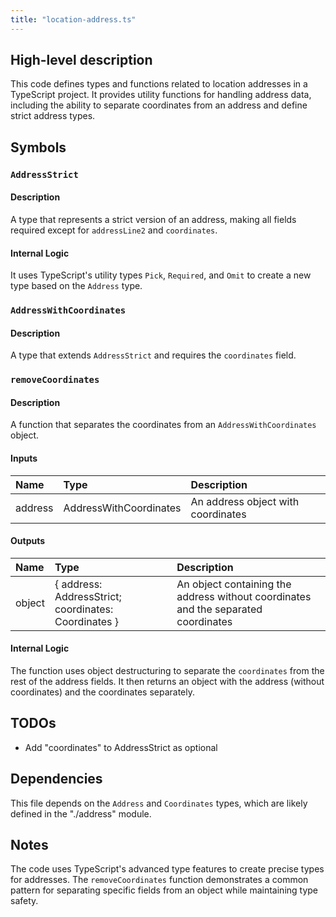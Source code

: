 ```yaml
---
title: "location-address.ts"
---
```


## High-level description
This code defines types and functions related to location addresses in a TypeScript project. It provides utility functions for handling address data, including the ability to separate coordinates from an address and define strict address types.

## Symbols

### `AddressStrict`
#### Description
A type that represents a strict version of an address, making all fields required except for `addressLine2` and `coordinates`.

#### Internal Logic
It uses TypeScript's utility types `Pick`, `Required`, and `Omit` to create a new type based on the `Address` type.

### `AddressWithCoordinates`
#### Description
A type that extends `AddressStrict` and requires the `coordinates` field.

### `removeCoordinates`
#### Description
A function that separates the coordinates from an `AddressWithCoordinates` object.

#### Inputs
| Name | Type | Description |
|:-----|:-----|:------------|
| address | AddressWithCoordinates | An address object with coordinates |

#### Outputs
| Name | Type | Description |
|:-----|:-----|:------------|
| object | \{ address: AddressStrict; coordinates: Coordinates \} | An object containing the address without coordinates and the separated coordinates |

#### Internal Logic
The function uses object destructuring to separate the `coordinates` from the rest of the address fields. It then returns an object with the address (without coordinates) and the coordinates separately.

## TODOs
- Add "coordinates" to AddressStrict as optional

## Dependencies
This file depends on the `Address` and `Coordinates` types, which are likely defined in the "./address" module.

## Notes
The code uses TypeScript's advanced type features to create precise types for addresses. The `removeCoordinates` function demonstrates a common pattern for separating specific fields from an object while maintaining type safety.
